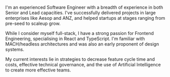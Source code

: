 
I'm an experienced Software Engineer with a breadth of experience in both Senior and Lead capacities. I've successfully delivered projects in large enterprises like Aesop and ANZ, and helped startups at stages ranging from pre-seed to scaleup grow.

While I consider myself full-stack, I have a strong passion for Frontend Engineering, specialising in React and TypeScript. I'm familiar with MACH/headless architectures and was also an early proponent of design systems. 

My current interests lie in strategies to decrease feature cycle time and costs, effective technical governance, and the use of Artificial Intelligence to create more effective teams.